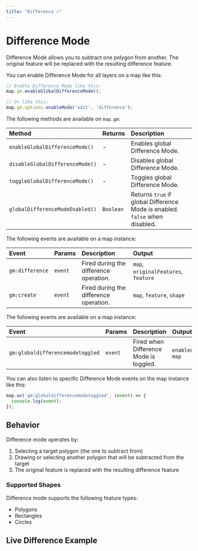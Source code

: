 ```yaml
---
title: "Difference ⭐"
---
```


# Difference Mode

Difference Mode allows you to subtract one polygon from another. The original feature will be replaced with the resulting difference feature.

You can enable Difference Mode for all layers on a map like this:

```js
// Enable Difference Mode like this:
map.gm.enableGlobalDifferenceMode();

// Or like this:
map.gm.options.enableMode('edit', 'difference');
```

The following methods are available on `map.gm`:

| Method                                                            | Returns   | Description                   |
|:------------------------------------------------------------------| :-------- | :-----------------------------|
| `enableGlobalDifferenceMode()`  | -         | Enables global Difference Mode.                                             |
| `disableGlobalDifferenceMode()` | -         | Disables global Difference Mode.                                            |
| `toggleGlobalDifferenceMode()`  | -         | Toggles global Difference Mode.                                             |
| `globalDifferenceModeEnabled()` | `Boolean` | Returns `true` if global Difference Mode is enabled. `false` when disabled. |

The following events are available on a map instance:

| Event               | Params | Description                                  | Output                                                    |
| :----------------- | :----- | :------------------------------------------- | :----------------------------------------------------- |
| `gm:difference` | `event`| Fired during the difference operation.  | `map`, `originalFeatures`, `feature`                               |
| `gm:create`     | `event`| Fired during the difference operation.       | `map`, `feature`, `shape`                  |

The following events are available on a map instance:

| Event                          | Params  | Description                            | Output                 |
| :---------------------------- | :------ | :------------------------------------- | :--------------------- |
| `gm:globaldifferencemodetoggled` | `event`  | Fired when Difference Mode is toggled.  | `enabled`, `map`       |

You can also listen to specific Difference Mode events on the map instance like this:

```js
map.on('gm:globaldifferencemodetoggled', (event) => {
  console.log(event);
});
```

## Behavior

Difference mode operates by:
1. Selecting a target polygon (the one to subtract from)
2. Drawing or selecting another polygon that will be subtracted from the target
3. The original feature is replaced with the resulting difference feature

### Supported Shapes

Difference mode supports the following feature types:
- Polygons
- Rectangles
- Circles

## Live Difference Example

<BrowserOnlyGmMap
  gmOptions={editDifferenceOptions}
  features={features} />
